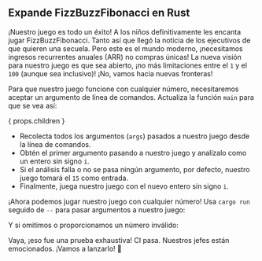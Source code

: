 
## Expande FizzBuzzFibonacci en Rust

¡Nuestro juego es todo un éxito! A los niños definitivamente les encanta jugar FizzBuzzFibonacci.
Tanto así que llegó la noticia de los ejecutivos de que quieren una secuela.
Pero este es el mundo moderno, ¡necesitamos ingresos recurrentes anuales (ARR) no compras únicas!
La nueva visión para nuestro juego es que sea abierto, ¡no más limitaciones entre el `1` y el `100` (aunque sea inclusivo)!
¡No, vamos hacia nuevas fronteras!

<FizzBuzzFibonacciOpenRules />

Para que nuestro juego funcione con cualquier número, necesitaremos aceptar un argumento de línea de comandos.
Actualiza la función `main` para que se vea así:

{ props.children }

- Recolecta todos los argumentos (`args`) pasados a nuestro juego desde la línea de comandos.
- Obtén el primer argumento pasando a nuestro juego y analízalo como un entero sin signo `i`.
- Si el análisis falla o no se pasa ningún argumento, por defecto, nuestro juego tomará el `15` como entrada.
- Finalmente, juega nuestro juego con el nuevo entero sin signo `i`.

¡Ahora podemos jugar nuestro juego con cualquier número!
Usa `cargo run` seguido de `--` para pasar argumentos a nuestro juego:

<FizzBuzzFibonacciOpenRustOutput />

Y si omitimos o proporcionamos un número inválido:

<FizzBuzzFibonacciOpenRustOutputDefault />

Vaya, ¡eso fue una prueba exhaustiva! CI pasa. Nuestros jefes están emocionados.
¡Vamos a lanzarlo! 🚀